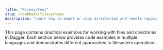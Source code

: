 ```yaml
---
title: "Filesystems"
slug: /cookbook/filesystems
description: "Learn how to mount or copy directories and remote repositories to containers using Dagger."
---
```



This page contains practical examples for working with files and directories in Dagger. Each section below provides code examples in multiple languages and demonstrates different approaches to filesystem operations.

<CloneRemoteGit />

<MountCopyDirectory />

<ModifyCopiedDirectory />

<CopySubsetDirectory />

<CopyPredefinedFilters />

<MountCopyFile />

<CopyFileRuntime />

<ExportDirectoryOrFileToHost />

<RequestFileHttp />

<SetModuleDefault />

